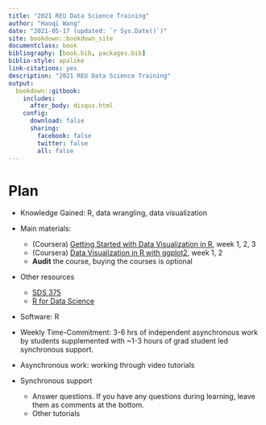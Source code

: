 ```yaml
--- 
title: "2021 REU Data Science Training"
author: "Haoqi Wang"
date: "2021-05-17 (updated: `r Sys.Date()`)"
site: bookdown::bookdown_site
documentclass: book
bibliography: [book.bib, packages.bib]
biblio-style: apalike
link-citations: yes
description: "2021 REU Data Science Training"
output:
  bookdown::gitbook:
    includes:
      after_body: disqus.html
    config:
      download: false
      sharing:
        facebook: false
        twitter: false
        all: false
---
```


# Plan

- Knowledge Gained: R, data wrangling, data visualization  

- Main materials:  
    <!-- - Linkedin learning, [Learning R](https://www.linkedin.com/learning/learning-r-2/r-for-data-science) -->
    <!-- - Edx, [Data Science: Visualization](https://courses.edx.org/courses/course-v1:HarvardX+PH125.2x+1T2021/course/) -->
    - (Coursera) [Getting Started with Data Visualization in R](https://www.coursera.org/learn/jhu-getting-started-data-viz-r?specialization=jhu-data-visualization-dashboarding-with-r), week 1, 2, 3
    - (Coursera) [Data Visualization in R with ggplot2](https://www.coursera.org/learn/jhu-data-visualization-r?specialization=jhu-data-visualization-dashboarding-with-r), week 1, 2
    - **Audit** the course, buying the courses is optional
    
- Other resources
    - [SDS 375](https://wilkelab.org/SDS375/schedule.html)
    - [R for Data Science](https://r4ds.had.co.nz/)

- Software: R  

- Weekly Time-Commitment: 3-6 hrs of independent asynchronous work by students supplemented with ~1-3 hours of grad student led synchronous support.  

- Asynchronous work: working through video tutorials  

- Synchronous support
    - Answer questions. If you have any questions during learning, leave them as comments at the bottom.
    - Other tutorials
    
